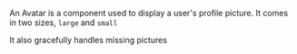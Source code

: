 
<Meta title="Documentation/Content/Avatar" component={Avatar} />

An Avatar is a component used to display a user's profile picture. It comes in two sizes, `large` and `small`

<Canvas>
  <Avatar picture={avatar} size="large" />
  <Avatar picture={avatar} size="small" />
</Canvas>

It also gracefully handles missing pictures

<Canvas>
  <Avatar picture={null} size="large" />
  <Avatar picture={null} size="small" />
</Canvas>
